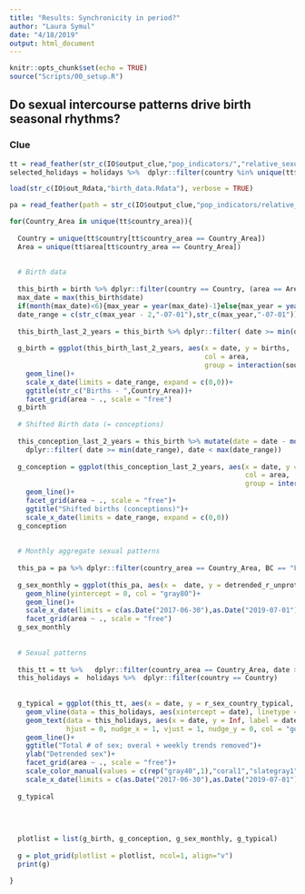 ```yaml
---
title: "Results: Synchronicity in period?"
author: "Laura Symul"
date: "4/18/2019"
output: html_document
---
```


```r
knitr::opts_chunk$set(echo = TRUE)
source("Scripts/00_setup.R")
```


## Do sexual intercourse patterns drive birth seasonal rhythms?

### Clue


```r

tt = read_feather(str_c(IO$output_clue,"pop_indicators/","relative_sexual_indicators_overall_by_country.feather"))
selected_holidays = holidays %>%  dplyr::filter(country %in% unique(tt$country))

load(str_c(IO$out_Rdata,"birth_data.Rdata"), verbose = TRUE)

pa = read_feather(path = str_c(IO$output_clue,"pop_indicators/relative_sexual_indicators_detrended_monthly.feather"))

```




```r

for(Country_Area in unique(tt$country_area)){
  
  Country = unique(tt$country[tt$country_area == Country_Area])
  Area = unique(tt$area[tt$country_area == Country_Area])
  
  
  # Birth data
  
  this_birth = birth %>% dplyr::filter(country == Country, (area == Area) | (area == "Whole country"))
  max_date = max(this_birth$date)
  if(month(max_date)<6){max_year = year(max_date)-1}else{max_year = year(max_date)}
  date_range = c(str_c(max_year - 2,"-07-01"),str_c(max_year,"-07-01")) %>%  as.Date
  
  this_birth_last_2_years = this_birth %>% dplyr::filter( date >= min(date_range), date < max(date_range))
  
  g_birth = ggplot(this_birth_last_2_years, aes(x = date, y = births, 
                                                col = area,
                                                group = interaction(source, area, reliability)))+
    geom_line()+
    scale_x_date(limits = date_range, expand = c(0,0))+
    ggtitle(str_c("Births - ",Country_Area))+
    facet_grid(area ~ ., scale = "free")
  g_birth
  
  # Shifted Birth data (= conceptions)
  
  this_conception_last_2_years = this_birth %>% mutate(date = date - months(8)) %>% 
    dplyr::filter( date >= min(date_range), date < max(date_range))
  
  g_conception = ggplot(this_conception_last_2_years, aes(x = date, y = births, 
                                                          col = area,
                                                          group = interaction(source, area, reliability)))+
    geom_line()+
    facet_grid(area ~ ., scale = "free")+
    ggtitle("Shifted births (conceptions)")+
    scale_x_date(limits = date_range, expand = c(0,0))
  g_conception
  
  
  # Monthly aggregate sexual patterns
  
  this_pa = pa %>% dplyr::filter(country_area == Country_Area, BC == "F")
  
  g_sex_monthly = ggplot(this_pa, aes(x =  date, y = detrended_r_unprot, col = area))+
    geom_hline(yintercept = 0, col = "gray80")+
    geom_line()+
    scale_x_date(limits = c(as.Date("2017-06-30"),as.Date("2019-07-01")),expand = c(0,0))+
    facet_grid(area ~ ., scale = "free")
  g_sex_monthly
  
  
  # Sexual patterns
  
  this_tt = tt %>%   dplyr::filter(country_area == Country_Area, date >= as.Date("2017-07-01"))
  this_holidays =  holidays %>%  dplyr::filter(country == Country)
  
  
  g_typical = ggplot(this_tt, aes(x = date, y = r_sex_country_typical, col = area))+ 
    geom_vline(data = this_holidays, aes(xintercept = date), linetype = 1, col = "gold")+
    geom_text(data = this_holidays, aes(x = date, y = Inf, label = date_str), 
              hjust = 0, nudge_x = 1, vjust = 1, nudge_y = 0, col = "gold3", size = 3, check_overlap = TRUE)+
    geom_line()+
    ggtitle("Total # of sex; overal + weekly trends removed")+
    ylab("Detrended sex")+
    facet_grid(area ~ ., scale = "free")+
    scale_color_manual(values = c(rep("gray40",1),"coral1","slategray1"))+
    scale_x_date(limits = c(as.Date("2017-06-30"),as.Date("2019-07-01")),expand = c(0,0))
  
  g_typical
  
 
  
  
  plotlist = list(g_birth, g_conception, g_sex_monthly, g_typical)
  
  g = plot_grid(plotlist = plotlist, ncol=1, align="v")
  print(g)
  
}



```

